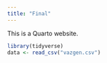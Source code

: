 ```yaml
---
title: "Final"
---
```


This is a Quarto website.

```r
library(tidyverse)
data <- read_csv("vazgen.csv")
```

